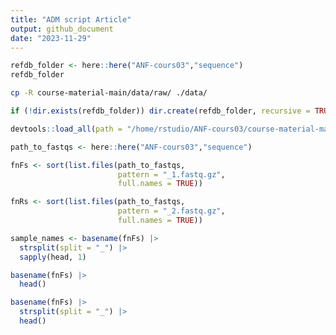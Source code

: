 ```yaml
---
title: "ADM script Article"
output: github_document
date: "2023-11-29"
---
```


```r
refdb_folder <- here::here("ANF-cours03","sequence")
refdb_folder
```

```bash
cp -R course-material-main/data/raw/ ./data/
```


```r
if (!dir.exists(refdb_folder)) dir.create(refdb_folder, recursive = TRUE)
```

```r
devtools::load_all(path = "/home/rstudio/ANF-cours03/course-material-main/R")
```
```r
path_to_fastqs <- here::here("ANF-cours03","sequence")
```

```r
fnFs <- sort(list.files(path_to_fastqs,
                        pattern = "_1.fastq.gz",
                        full.names = TRUE))
```

```r
fnRs <- sort(list.files(path_to_fastqs,
                        pattern = "_2.fastq.gz",
                        full.names = TRUE))
```

```r
sample_names <- basename(fnFs) |>
  strsplit(split = "_") |>
  sapply(head, 1)
```

```r
basename(fnFs) |>
  head()
```
```r
basename(fnFs) |>
  strsplit(split = "_") |>
  head()
```


